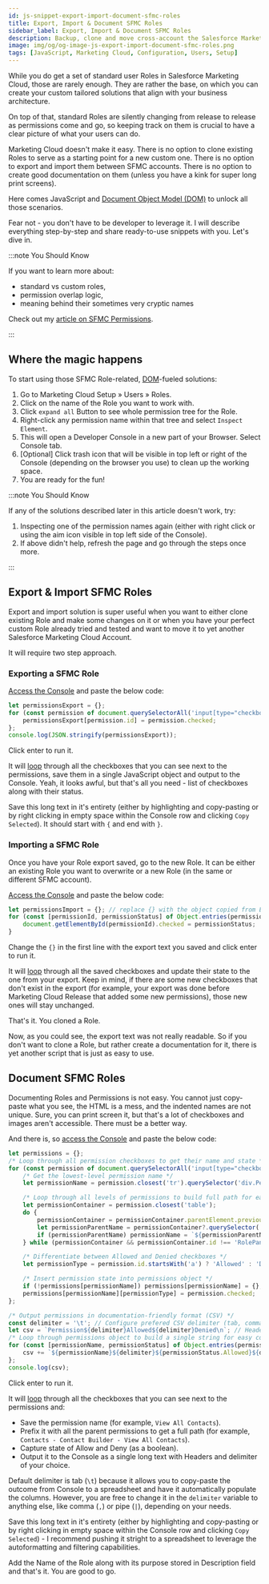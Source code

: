 ```yaml
---
id: js-snippet-export-import-document-sfmc-roles
title: Export, Import & Document SFMC Roles
sidebar_label: Export, Import & Document SFMC Roles
description: Backup, clone and move cross-account the Salesforce Marketing Cloud roles. In seconds.
image: img/og/og-image-js-export-import-document-sfmc-roles.png
tags: [JavaScript, Marketing Cloud, Configuration, Users, Setup]
---
```



<LeadText content="Backup, clone and move cross-account the Salesforce Marketing Cloud roles. In seconds." />

While you do get a set of standard user Roles in Salesforce Marketing Cloud, those are rarely enough. They are rather the base, on which you can create your custom tailored solutions that align with your business architecture.

On top of that, standard Roles are silently changing from release to release as permissions come and go, so keeping track on them is crucial to have a clear picture of what your users can do.

Marketing Cloud doesn't make it easy. There is no option to clone existing Roles to serve as a starting point for a new custom one. There is no option to export and import them between SFMC accounts. There is no option to create good documentation on them (unless you have a kink for super long print screens).

Here comes JavaScript and [Document Object Model (DOM)](./js-dom.mdx) to unlock all those scenarios.

Fear not - you don't have to be developer to leverage it. I will describe everything step-by-step and share ready-to-use snippets with you. Let's dive in.

:::note You Should Know

If you want to learn more about:

- standard vs custom roles,
- permission overlap logic,
- meaning behind their sometimes very cryptic names

Check out my [article on SFMC Permissions](../config/sfmc-config-permissions.mdx).

:::

## Where the magic happens

To start using those SFMC Role-related, [DOM](./js-dom.mdx)-fueled solutions:

1. Go to Marketing Cloud Setup » Users » Roles.
2. Click on the name of the Role you want to work with.
3. Click `expand all` Button to see whole permission tree for the Role.
4. Right-click any permission name within that tree and select `Inspect Element`.
5. This will open a Developer Console in a new part of your Browser. Select Console tab.
6. [Optional] Click trash icon that will be visible in top left or right of the Console (depending on the browser you use) to clean up the working space.
7. You are ready for the fun!

:::note You Should Know

If any of the solutions described later in this article doesn't work, try:

1. Inspecting one of the permission names again (either with right click or using the aim icon visible in top left side of the Console).
2. If above didn't help, refresh the page and go through the steps once more.

:::

## Export & Import SFMC Roles

Export and import solution is super useful when you want to either clone existing Role and make some changes on it or when you have your perfect custom Role already tried and tested and want to move it to yet another Salesforce Marketing Cloud Account.

It will require two step approach.

### Exporting a SFMC Role

[Access the Console](#where-the-magic-happens) and paste the below code:

```js title="Export SFMC role"
let permissionsExport = {};
for (const permission of document.querySelectorAll('input[type="checkbox"]')) {
    permissionsExport[permission.id] = permission.checked;
};
console.log(JSON.stringify(permissionsExport));
```

Click enter to run it.

It will [loop](./js-loops.mdx) through all the checkboxes that you can see next to the permissions, save them in a single JavaScript object and output to the Console. Yeah, it looks awful, but that's all you need - list of checkboxes along with their status.

Save this long text in it's entirety (either by highlighting and copy-pasting or by right clicking in empty space within the Console row and clicking `Copy Selected`). It should start with `{` and end with `}`.

### Importing a SFMC Role

Once you have your Role export saved, go to the new Role. It can be either an existing Role you want to overwrite or a new Role (in the same or different SFMC account).

[Access the Console](#where-the-magic-happens) and paste the below code:

```js {1} title="Import SFMC role"
let permissionsImport = {}; // replace {} with the object copied from Export script output
for (const [permissionId, permissionStatus] of Object.entries(permissionsImport)) {
    document.getElementById(permissionId).checked = permissionStatus;
}
```

Change the `{}` in the first line with the export text you saved and click enter to run it.

It will [loop](./js-loops.mdx) through all the saved checkboxes and update their state to the one from your export. Keep in mind, if there are some new checkboxes that don't exist in the export (for example, your export was done before Marketing Cloud Release that added some new permissions), those new ones will stay unchanged.

That's it. You cloned a Role.

Now, as you could see, the export text was not really readable. So if you don't want to clone a Role, but rather  create a documentation for it, there is yet another script that is just as easy to use.

## Document SFMC Roles

Documenting Roles and Permissions is not easy. You cannot just copy-paste what you see, the HTML is a mess, and the indented names are not unique. Sure, you can print screen it, but that's a lot of checkboxes and images aren't accessible. There must be a better way.

And there is, so [access the Console](#where-the-magic-happens) and paste the below code:

```js {24} title="Create documentation of your SFMC role"
let permissions = {};
/* Loop through all permission checkboxes to get their name and state */
for (const permission of document.querySelectorAll('input[type="checkbox"]')) {
    /* Get the lowest-level permission name */
    let permissionName = permission.closest('tr').querySelector('div.PermissionNameText').innerText;

    /* Loop through all levels of permissions to build full path for each permission */
    let permissionContainer = permission.closest('table');
    do {
        permissionContainer = permissionContainer.parentElement.previousElementSibling;
        let permissionParentName = permissionContainer?.querySelector('div.PermissionNameText')?.innerText;
        if (permissionParentName) permissionName = `${permissionParentName} - ${permissionName}`;
    } while (permissionContainer && permissionContainer.id !== 'RolePanel');

    /* Differentiate between Allowed and Denied checkboxes */
    let permissionType = permission.id.startsWith('a') ? 'Allowed' : 'Denied';

    /* Insert permission state into permissions object */
    if (!permissions[permissionName]) permissions[permissionName] = {};
    permissions[permissionName][permissionType] = permission.checked;
};

/* Output permissions in documentation-friendly format (CSV) */
const delimiter = '\t'; // Configure prefered CSV delimiter (tab, comma, pipe, etc.)
let csv = `Permission${delimiter}Allowed${delimiter}Denied\n`; // Headers
/* Loop through permissions object to build a single string for easy copying from console to table */
for (const [permissionName, permissionStatus] of Object.entries(permissions)) {
    csv += `${permissionName}${delimiter}${permissionStatus.Allowed}${delimiter}${permissionStatus.Denied}\n`;
};
console.log(csv);
```

Click enter to run it.

It will [loop](./js-loops.mdx) through all the checkboxes that you can see next to the permissions and:

- Save the permission name (for example, `View All Contacts`).
- Prefix it with all the parent permissions to get a full path (for example, `Contacts - Contact Builder - View All Contacts`).
- Capture state of Allow and Deny (as a boolean).
- Output it to the Console as a single long text with Headers and delimiter of your choice.

Default delimiter is tab (`\t`) because it allows you to copy-paste the outcome from Console to a spreadsheet and have it automatically populate the columns. However, you are free to change it in the `delimiter` variable to anything else, like comma (`,`) or pipe (`|`), depending on your needs.

Save this long text in it's entirety (either by highlighting and copy-pasting or by right clicking in empty space within the Console row and clicking `Copy Selected`) - I recommend pushing it stright to a spreadsheet to leverage the autoformatting and filtering capabilities.

Add the Name of the Role along with its purpose stored in Description field and that's it. You are good to go.